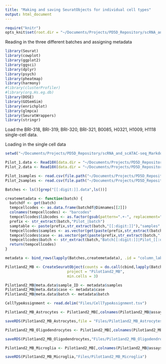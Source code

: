 ```yaml
---
title: "Making and saving SeuratObjects for individual cell types"
output: html_document
---
```


```r
require("knitr")
opts_knit$set(root.dir = "~/Documents/Projects/PD5D_Repository/scRNA_and_scATAC-seq_Markdowns/Pilot_2/scRNA-seq")
```

Reading in the three different batches and assigning metadata

```R
library(Seurat)
library(cowplot)
library(ggplot2)
library(ggsci)
library(dplyr)
library(psych)
library(pheatmap)
library(harmony)
#library(clusterProfiler)
#library(org.Hs.eg.db)
library(DOSE)
library(GOSemSim)
library(enrichplot)
library(glmpca)
library(SeuratWrappers)
library(stringr)
```






Load the BRI-318, BRI-319, BRI-320, BRI-321, B0085, H0321, H1009, H1118  single-cell data.

Loading in the single cell data

```R
setwd("~/Documents/Projects/PD5D_Repository/scRNA_and_scATAC-seq_Markdowns/Pilot_2")


```


```r
Pilot_1.data <- Read10X(data.dir = "~/Documents/Projects/PD5D_Repository/scRNA_and_scATAC-seq_Markdowns/Pilot_1/scRNA-seq/Files/cellranger_matrices/cellranger_aggr_matrices/filtered_feature_bc_matrix")
Pilot_2.data <- Read10X(data.dir = "~/Documents/Projects/PD5D_Repository/scRNA_and_scATAC-seq_Markdowns/Pilot_2/scRNA-seq/Files/cellranger_matrices/cellranger_aggr_matrices/filtered_feature_bc_matrix")
```



```R
Pilot_1samples <- read.csv(file.path("~/Documents/Projects/PD5D_Repository/scRNA_and_scATAC-seq_Markdowns/Pilot_1/scRNA-seq/Files/cellranger_matrices/cellranger_aggr_matrices", "aggregation.csv"), stringsAsFactors=F)
Pilot_2samples <- read.csv(file.path("~/Documents/Projects/PD5D_Repository/scRNA_and_scATAC-seq_Markdowns/Pilot_2/scRNA-seq/Files/cellranger_matrices/cellranger_aggr_matrices", "aggregation.csv"), stringsAsFactors=F)


```


```R
Batches <- ls()[grep("[[:digit:]].data",ls())]

createmetadata <- function(batch) {
  batchdf <- get(batch)
  tempcellcodes <- as.data.frame(batchdf@Dimnames[[2]])
  colnames(tempcellcodes) <- "barcodes"
  tempcellcodes$libcodes <- as.factor(gsub(pattern=".+-", replacement="", tempcellcodes$barcodes))
  prefix <- str_extract(batch,"Pilot_|batch")
  samptable <- paste(prefix,str_extract(batch,"[[:digit:]]"),"samples",sep="")
  tempcellcodes$samples <- as.vector(get(paste(prefix,str_extract(batch,"[[:digit:]]"),"samples",sep=""))$library_id[tempcellcodes$libcodes])
  tempcellcodes$case <- as.vector(get(paste(prefix,str_extract(batch,"[[:digit:]]"),"samples",sep=""))$case[tempcellcodes$libcodes])
  tempcellcodes$batch <- str_extract(batch,"Batch[[:digit:]]|Pilot_[[:digit:]]")
  return(tempcellcodes)
}

metadata <- bind_rows(lapply(Batches,createmetadata), .id = "column_label")

```




```R
Pilot1and2_MB <- CreateSeuratObject(counts = do.call(cbind,lapply(Batches,get)),
                            project = "Pilot1and2_MB",
                            min.cells = 3)

```


```R

Pilot1and2_MB@meta.data$sample_ID <- metadata$samples
Pilot1and2_MB@meta.data$case <- metadata$case
Pilot1and2_MB@meta.data$batch <- metadata$batch

```


```R

CellTypeAssignment <- read.delim("Files/CellTypeAssignment.tsv")

```


```R

Pilot1and2_MB_Astrocytes <- Pilot1and2_MB[,colnames(Pilot1and2_MB@assays$RNA@counts) %in% CellTypeAssignment$Barcode[CellTypeAssignment$Cell_Type %in% "Astrocytes"]]

saveRDS(Pilot1and2_MB_Astrocytes,file = "Files/Pilot1and2_MB_Astrocytes")

Pilot1and2_MB_Oligodendrocytes <- Pilot1and2_MB[,colnames(Pilot1and2_MB@assays$RNA@counts) %in% CellTypeAssignment$Barcode[CellTypeAssignment$Cell_Type %in% "Oligodendrocytes"]]

saveRDS(Pilot1and2_MB_Oligodendrocytes,"Files/Pilot1and2_MB_Oligodendrocytes")

Pilot1and2_MB_Microglia <- Pilot1and2_MB[,colnames(Pilot1and2_MB@assays$RNA@counts) %in% CellTypeAssignment$Barcode[CellTypeAssignment$Cell_Type %in% "Microglia"]]

saveRDS(Pilot1and2_MB_Microglia,"Files/Pilot1and2_MB_Microglia")

```

